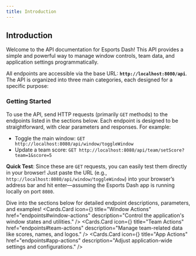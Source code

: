 ```yaml
---
title: Introduction
---
```




## Introduction

Welcome to the API documentation for Esports Dash! This API provides a simple and powerful way to manage window controls, team data, and application settings programmatically.

All endpoints are accessible via the base URL: **`http://localhost:8080/api`**. The API is organized into three main categories, each designed for a specific purpose:



### Getting Started
To use the API, send HTTP requests (primarily `GET` methods) to the endpoints listed in the sections below. Each endpoint is designed to be straightforward, with clear parameters and responses. For example:
- Toggle the main window: `GET http://localhost:8080/api/window/toggleWindow`
- Update a team score: `GET http://localhost:8080/api/team/setScore?team=1&score=5`

**Quick Test**: Since these are `GET` requests, you can easily test them directly in your browser! Just paste the URL (e.g., `http://localhost:8080/api/window/toggleWindow`) into your browser’s address bar and hit enter—assuming the Esports Dash app is running locally on port `8080`.

Dive into the sections below for detailed endpoint descriptions, parameters, and examples!
<Cards>
  <Cards.Card
    icon={<Monitor />}
    title="Window Actions"
    href="endpoints#window-actions"
    description="Control the application's window states and utilities."
  />
  <Cards.Card
    icon={<Users />}
    title="Team Actions"
    href="endpoints#team-actions"
    description="Manage team-related data like scores, names, and logos."
  />
  <Cards.Card
    icon={<Settings />}
    title="App Actions"
    href="endpoints#app-actions"
    description="Adjust application-wide settings and configurations."
  />
</Cards>